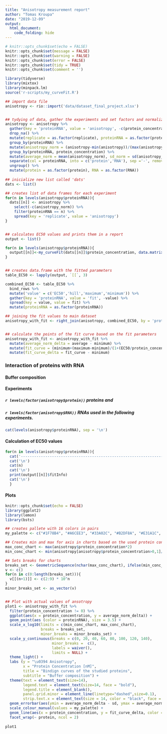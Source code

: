 ```yaml
---
title: "Anisotropy measurement report"
author: "Tomas Kroupa"
date: "2019-12-09"
output: 
  html_document:
    code_folding: hide
---
```


```r
# knitr::opts_chunk$set(echo = FALSE)
knitr::opts_chunk$set(message = FALSE)
knitr::opts_chunk$set(warning = FALSE)
knitr::opts_chunk$set(error = FALSE)
knitr::opts_chunk$set(tidy = TRUE)
knitr::opts_chunk$set(comment = '')
```

```r
library(tidyverse)
library(mixtox)
library(minpack.lm)
source('r-scripts/my_curveFit.R')

## import data file
anisotropy <- rio::import('data/dataset_final_project.xlsx')


## tydying of data, gather the experiments and set factors and normalizing data (on scale from 0 to 1)
anisotropy <- anisotropy %>% 
  gather(key = 'proteinRNA', value = 'anisotropy', -c(protein_concentration, replicate)) %>%
  drop_na() %>% 
  mutate(replicate = as.factor(replicate), proteinRNA = as.factor(proteinRNA)) %>% 
  group_by(proteinRNA) %>% 
  mutate(anisotropy_norm = (anisotropy-min(anisotropy))/(max(anisotropy)-min(anisotropy))) %>%                                          ## calculation of normalized anisotropy (everything adjusted to scale from 0 to 1)
  group_by(proteinRNA, protein_concentration) %>% 
  mutate(average_norm = mean(anisotropy_norm), sd_norm = sd(anisotropy_norm), average = mean(anisotropy), sd = sd(anisotropy)) %>%      ## calculation of averages and standard deviations
  separate(col = proteinRNA, into = c('protein','RNA'), sep ='-', remove = FALSE) %>%                                                   ## separating the column 'proteinRNA' into columns 'protein' adn 'RNA'
  ungroup() %>% 
  mutate(protein = as.factor(protein), RNA = as.factor(RNA))
 
## inicialize new list called 'dats'
dats <- list()

## creates list of data frames for each experiment
for(n in levels(anisotropy$proteinRNA)){
  dats[[n]] <- anisotropy %>% 
    select(-c(anisotropy_norm)) %>% 
    filter(proteinRNA == n) %>% 
    spread(key = 'replicate', value = 'anisotropy')
}


## calculates EC50 values and prints them in a report
output <- list()

for(n in levels(anisotropy$proteinRNA)){
  output[[n]]<-my_curveFit(dats[[n]]$protein_concentration, data.matrix(dats[[n]][-(1:10)]), eq = 'Hill_four', param = c(100,1,400,225), effv = 0.5, sigLev = 0.05) 
}


## creates data.frame with the fitted parameters
table_EC50 <- lapply(output, `[[`, 3)

combined_EC50 <- table_EC50 %>% 
  bind_rows %>% 
  mutate('value' = c('EC50','hill','maximum','minimum')) %>% 
  gather(key = 'proteinRNA', value = 'fit', -value) %>% 
  spread(key = value, value = fit) %>% 
  mutate(proteinRNA = as.factor(proteinRNA))

## joining the fit values to main dataset
anisotropy_with_fit <- right_join(anisotropy, combined_EC50, by = 'proteinRNA')


## calculate the points of the fit curve based on the fit parameters
anisotropy_with_fit <- anisotropy_with_fit %>% 
  mutate(average_norm_delta = average - minimum) %>% 
  mutate(fit_curve = (minimum+(maximum-minimum)/(1+(EC50/protein_concentration)^hill))) %>% 
  mutate(fit_curve_delta = fit_curve - minimum)

```
### Interaction of proteins with RNA
#### Buffer composition 

#### **Experiments**
##### `r levels(factor(anisotropy$protein))` proteins and 
##### `r levels(factor(anisotropy$RNA))` RNAs used in the following experiments.

```r
cat(levels(anisotropy$proteinRNA), sep = '\n')
```

#### **Calculation of EC50 values**
```r
for(n in levels(anisotropy$proteinRNA)){
  cat('-------------------------------------------------------------------------------------------------\n')
  cat('\n')
  cat(n)
  cat('\n')
  print(output[[n]]$fitInfo)
  cat('\n')
  }
```

#### **Plots**
```r
knitr::opts_chunk$set(echo = FALSE)
library(ggplot2)
library(lemon)
library(bsts)

## creates pallete with 16 colors in pairs
my_palette <- c("#1F78B4", "#A6CEE3", "#33A02C", "#B2DF8A", "#E31A1C", "#FB9A99", "#FF7F00", "#FDBF6F", "#6A3D9A", "#CAB2D6", "#B15928", "#b58970", "#6F8444", "#AFCF6D", "#000000", "#918E8E")

## Creates min and max for axis in charts based on the used protein concentration 
max_conc_chart <- max(anisotropy$protein_concentration*2)
min_conc_chart <- min(anisotropy[anisotropy$protein_concentration>0,1]/2)

## Sets breaks for charts
breaks_set <- GeometricSequence(nchar(max_conc_chart), ifelse(min_conc_chart>1,10,1), discount.factor = 10)
v <- c()
for(n in c(0:length(breaks_set))){
  v[[(n+1)]] <- c(2:9) * 10^n
}
minor_breaks_set <- as_vector(v)


## Plot with actual values of ansotropy
plot1 <- anisotropy_with_fit %>%
  filter(protein_concentration != 0) %>%
  ggplot(aes(x = protein_concentration, y = average_norm_delta)) + 
  geom_point(aes (color = proteinRNA), size = 3.5) +
  scale_x_log10(limits = c(min_conc_chart, max_conc_chart), 
                breaks = breaks_set, 
                minor_breaks = minor_breaks_set) +
  scale_y_continuous(breaks = c(0, 20, 40, 60, 80, 100, 120, 140), 
                     minor_breaks =  c(), 
                     labels = waiver(), 
                     limits = NULL) +
  theme_light() + 
  labs (y = "\u0394 Anisotropy", 
        x = "Protein Concentration [nM]", 
        title = "Bindign curves of the studied proteins", 
        subtitle = "Buffer composition") +
  theme(text = element_text(size=14), 
        legend.text = element_text(size=14, face = "bold"), 
        legend.title = element_blank(),
        panel.grid.minor = element_line(linetype="dashed",size=0.1),
        strip.text.x = element_text(size = 14, color = "black", face = "bold")) +
  geom_errorbar(aes(ymin = average_norm_delta - sd, ymax = average_norm_delta + sd, color = proteinRNA), width = 0.1) +
  scale_colour_manual(values = my_palette) +
  geom_line(aes(x = protein_concentration, y = fit_curve_delta, color = proteinRNA), size = 1) +
  facet_wrap(~ protein, ncol = 2)
  
plot1

```

